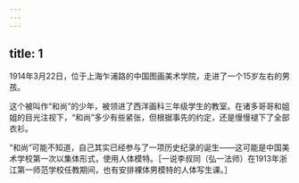 ```yaml
---
---
---
```

title: 1
---



1914年3月22日，位于上海乍浦路的中国图画美术学院，走进了一个15岁左右的男孩。



这个被叫作“和尚”的少年，被领进了西洋画科三年级学生的教室。在诸多哥哥和姐姐的目光注视下，“和尚”多少有些紧张，但根据事先的约定，还是慢慢褪下了全部衣衫。

“和尚”可能不知道，自己其实已经参与了一项历史纪录的诞生——这可能是中国美术学校第一次以集体形式，使用人体模特。［一说李叔同（弘一法师）在1913年浙江第一师范学校任教期间，也有安排裸体男模特的人体写生课。］